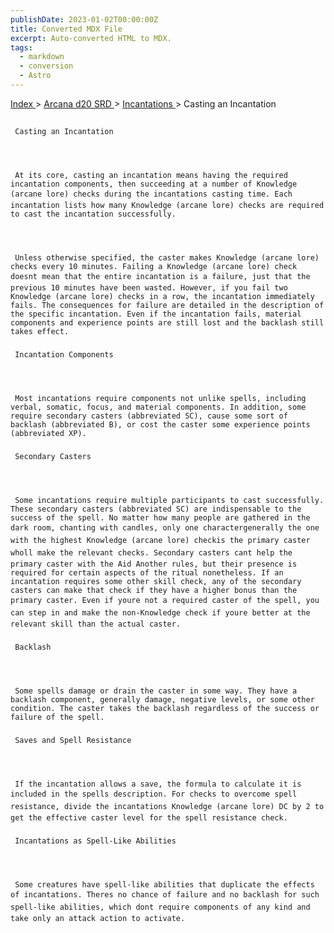 ```yaml
---
publishDate: 2023-01-02T00:00:00Z
title: Converted MDX File
excerpt: Auto-converted HTML to MDX.
tags:
  - markdown
  - conversion
  - Astro
---
```







[
      Index
     ](-index)
     >
     [
      Arcana d20 SRD
     ](arcana-d20-srd-index)
     >
     [
      Incantations
     ](arcana-d20-srd-incantations-index)
     > Casting an Incantation
    





## 
     Casting an Incantation
    



     At its core, casting an incantation means having the required incantation components, then succeeding at a number of Knowledge (arcane lore) checks during the incantations casting time. Each incantation lists how many Knowledge (arcane lore) checks are required to cast the incantation successfully.
    



     Unless otherwise specified, the caster makes Knowledge (arcane lore) checks every 10 minutes. Failing a Knowledge (arcane lore) check doesnt mean that the entire incantation is a failure, just that the previous 10 minutes have been wasted. However, if you fail two Knowledge (arcane lore) checks in a row, the incantation immediately fails. The consequences for failure are detailed in the description of the specific incantation. Even if the incantation fails, material components and experience points are still lost and the backlash still takes effect.
    


### 
     Incantation Components
    



     Most incantations require components not unlike spells, including verbal, somatic, focus, and material components. In addition, some require secondary casters (abbreviated SC), cause some sort of backlash (abbreviated B), or cost the caster some experience points (abbreviated XP).
    


### 
     Secondary Casters
    



     Some incantations require multiple participants to cast successfully. These secondary casters (abbreviated SC) are indispensable to the success of the spell. No matter how many people are gathered in the dark room, chanting with candles, only one charactergenerally the one with the highest Knowledge (arcane lore) checkis the primary caster wholl make the relevant checks. Secondary casters cant help the primary caster with the Aid Another rules, but their presence is required for certain aspects of the ritual nonetheless. If an incantation requires some other skill check, any of the secondary casters can make that check if they have a higher bonus than the primary caster. Even if youre not a required caster of the spell, you can step in and make the non-Knowledge check if youre better at the relevant skill than the actual caster.
    


### 
     Backlash
    



     Some spells damage or drain the caster in some way. They have a backlash component, generally damage, negative levels, or some other condition. The caster takes the backlash regardless of the success or failure of the spell.
    


### 
     Saves and Spell Resistance
    



     If the incantation allows a save, the formula to calculate it is included in the spells description. For checks to overcome spell resistance, divide the incantations Knowledge (arcane lore) DC by 2 to get the effective caster level for the spell resistance check.
    


### 
     Incantations as Spell-Like Abilities
    



     Some creatures have spell-like abilities that duplicate the effects of incantations. Theres no chance of failure and no backlash for such spell-like abilities, which dont require components of any kind and take only an attack action to activate.
    




